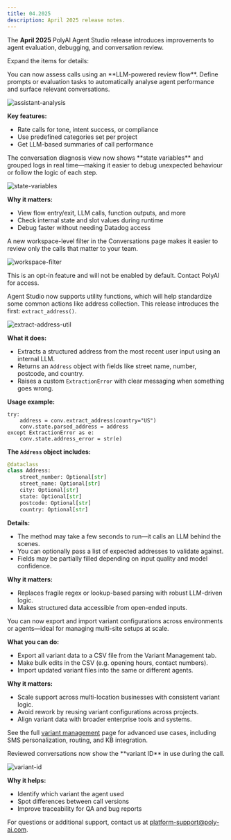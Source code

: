 ```yaml
---
title: 04.2025
description: April 2025 release notes.
---
```


The **April 2025** PolyAI Agent Studio release introduces improvements to agent evaluation, debugging, and conversation review.

Expand the items for details:

<AccordionGroup>

<Accordion title="Call categorization" icon="list-check">
You can now assess calls using an **LLM-powered review flow**. Define prompts or evaluation tasks to automatically analyse agent performance and surface relevant conversations.

![assistant-analysis](/images/release-notes/2504/call-categorization.png)

**Key features:**
- Rate calls for tone, intent success, or compliance
- Use predefined categories set per project
- Get LLM-based summaries of call performance

</Accordion>

<Accordion title="Enhanced diagnosis logging" icon="bug">
The conversation diagnosis view now shows **state variables** and grouped logs in real time—making it easier to debug unexpected behaviour or follow the logic of each step.

![state-variables](/images/release-notes/2504/state-vars.png)

**Why it matters:**
- View flow entry/exit, LLM calls, function outputs, and more
- Check internal state and slot values during runtime
- Debug faster without needing Datadog access

</Accordion>

<Accordion title="Workspace filter in Conversations" icon="window-restore">
A new workspace-level filter in the Conversations page makes it easier to review only the calls that matter to your team.

![workspace-filter](/images/release-notes/2504/version-filter.png)

</Accordion>

<Accordion title="Utility function – extract_address" icon="address-book">
<Note>This is an opt-in feature and will not be enabled by default. Contact PolyAI for access.</Note>

Agent Studio now supports utility functions, which will help standardize some common actions like address collection. This release introduces the first: `extract_address()`.

![extract-address-util](/images/release-notes/2504/address-util.png)

**What it does:**
- Extracts a structured address from the most recent user input using an internal LLM.
- Returns an `Address` object with fields like street name, number, postcode, and country.
- Raises a custom `ExtractionError` with clear messaging when something goes wrong.

**Usage example:**
```
try:
    address = conv.extract_address(country="US")
    conv.state.parsed_address = address
except ExtractionError as e:
    conv.state.address_error = str(e)
```

**The `Address` object includes:**
```python
@dataclass
class Address:
    street_number: Optional[str]
    street_name: Optional[str]
    city: Optional[str]
    state: Optional[str]
    postcode: Optional[str]
    country: Optional[str]
```

**Details:**
- The method may take a few seconds to run—it calls an LLM behind the scenes.
- You can optionally pass a list of expected addresses to validate against.
- Fields may be partially filled depending on input quality and model confidence.

**Why it matters:**
- Replaces fragile regex or lookup-based parsing with robust LLM-driven logic.
- Makes structured data accessible from open-ended inputs.

</Accordion>

<Accordion title="Import and export variants" icon="arrow-right-arrow-left">
You can now export and import variant configurations across environments or agents—ideal for managing multi-site setups at scale.

**What you can do:**
- Export all variant data to a CSV file from the Variant Management tab.
- Make bulk edits in the CSV (e.g. opening hours, contact numbers).
- Import updated variant files into the same or different agents.

**Why it matters:**
- Scale support across multi-location businesses with consistent variant logic.
- Avoid rework by reusing variant configurations across projects.
- Align variant data with broader enterprise tools and systems.

<Tip>See the full [variant management](/variant-management/introduction) page for advanced use cases, including SMS personalization, routing, and KB integration.</Tip>
</Accordion>

<Accordion title="Variant ID added to conversations" icon="fingerprint">
Reviewed conversations now show the **variant ID** in use during the call.

![variant-id](/images/release-notes/2504/call-variant.png)

**Why it helps:**
- Identify which variant the agent used
- Spot differences between call versions
- Improve traceability for QA and bug reports

</Accordion>

</AccordionGroup>

For questions or additional support, contact us at [platform-support@poly-ai.com](mailto:platform-support@poly-ai.com).
